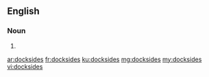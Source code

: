 ==English==

===Noun===
{{head|en|plural}}

# {{plural of|dockside|lang=en}}

[[ar:docksides]]
[[fr:docksides]]
[[ku:docksides]]
[[mg:docksides]]
[[my:docksides]]
[[vi:docksides]]